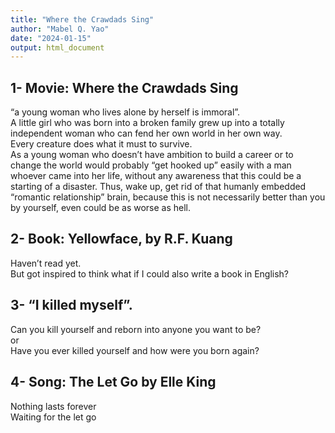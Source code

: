 ```yaml
---
title: "Where the Crawdads Sing"
author: "Mabel Q. Yao"
date: "2024-01-15"
output: html_document
---
```

## 1- Movie: Where the Crawdads Sing

"a young woman who lives alone by herself is immoral". \
A little girl who was born into a broken family grew up into a totally independent woman who can fend her own world in her own way. \
Every creature does what it must to survive. \
As a young woman who doesn't have ambition to build a career or to change the world would probably "get hooked up" easily with a man whoever came into her life, without any awareness that this could be a starting of a disaster. Thus, wake up, get rid of that humanly embedded "romantic relationship" brain, because this is not necessarily better than you by yourself, even could be as worse as hell. \


## 2- Book: Yellowface, by R.F. Kuang
Haven't read yet. \
But got inspired to think what if I could also write a book in English? 


## 3- "I killed myself". 
Can you kill yourself and reborn into anyone you want to be?\
or\
Have you ever killed yourself and how were you born again? 

## 4- Song: The Let Go by Elle King
Nothing lasts forever \
Waiting for the let go\






